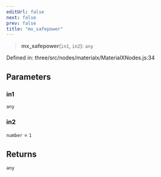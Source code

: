 ```yaml
---
editUrl: false
next: false
prev: false
title: "mx_safepower"
---
```


> **mx\_safepower**(`in1`, `in2`): `any`

Defined in: three/src/nodes/materialx/MaterialXNodes.js:34

## Parameters

### in1

`any`

### in2

`number` = `1`

## Returns

`any`
